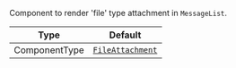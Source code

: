 Component to render 'file' type attachment in `MessageList`.

| Type          | Default                                                           |
| ------------- | ----------------------------------------------------------------- |
| ComponentType | [`FileAttachment`](../../../../ui-components/file_attachment.mdx) |
